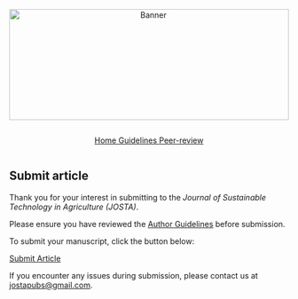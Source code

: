 ```{=html}
<div style="text-align: center; margin-bottom: 1em;">
  <img src="websitecover.webp"
       alt="Banner"
       style="width: 100%; max-height: 200px; object-fit: cover;">
</div>
```

<link rel="stylesheet" href="https://cdn.jsdelivr.net/npm/bootstrap-icons/font/bootstrap-icons.css" />

<!-- Horizontal Button Group -->

::: {style="display: flex; flex-wrap: wrap; gap: 1em; justify-content: center; margin-top: 1em;"}
<a href="index.qmd" class="btn btn-outline-secondary"> <i  class="bi bi-house"></i> Home </a> <a href="authorguide.qmd" class="btn btn-outline-secondary"> <i class="bi bi-journal-text"></i> Guidelines </a> <a href="peerReview.qmd" class="btn btn-outline-secondary"> <i class="bi bi-chat-square-text"></i> Peer-review </a>
:::

## Submit article {.unnumbered}

Thank you for your interest in submitting to the *Journal of Sustainable Technology in Agriculture (JOSTA)*.

Please ensure you have reviewed the [Author Guidelines](authorguide.qmd) before submission.

To submit your manuscript, click the button below:

<a href="https://forms.gle/dVpghUscLZTkbBWw8" target="_blank" class="btn btn-outline-success"> <i  class="bi bi-upload"></i> Submit Article </a>

<!-- ```{=html} -->

<!-- <div style="margin-top: 1.5em;"> -->

<!--   <a href="https://forms.gle/dVpghUscLZTkbBWw8" target="_blank" style="display: inline-block; padding: 12px 20px; background-color: #007BFF; color: white; text-decoration: none; border-radius: 6px; font-weight: bold;"> -->

<!--     Submit Article -->

<!--   </a> -->

<!-- </div> -->

<!-- ``` -->

If you encounter any issues during submission, please contact us at [jostapubs\@gmail.com](mailto:jostapubs@gmail.com).
